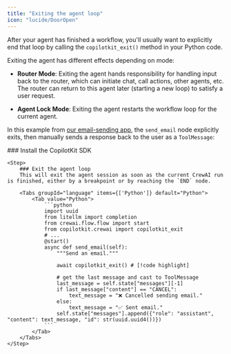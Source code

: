 ```yaml
---
title: "Exiting the agent loop"
icon: "lucide/DoorOpen"
---
```


After your agent has finished a workflow, you'll usually want to explicitly end that loop by calling the `copilotkit_exit()` method in your Python code.

Exiting the agent has different effects depending on mode:

- **Router Mode**: Exiting the agent hands responsibility for handling input back to the router, which can initiate chat, call actions, other agents, etc. The router can return to this agent later (starting a new loop) to satisfy a user request.

- **Agent Lock Mode**: Exiting the agent restarts the workflow loop for the current agent.

In this example from [our email-sending app](https://github.com/copilotkit/copilotkit/tree/main/examples/coagents-qa), the `send_email` node explicitly exits, then manually sends a response back to the user as a `ToolMessage`:

<Steps>
    <Step>
        ### Install the CopilotKit SDK
        <InstallSDKSnippet components={props.components}/>
    </Step>

    <Step>
        ### Exit the agent loop
        This will exit the agent session as soon as the current CrewAI run is finished, either by a breakpoint or by reaching the `END` node.

        <Tabs groupId="language" items={['Python']} default="Python">
            <Tab value="Python">
                ```python
                import uuid
                from litellm import completion
                from crewai.flow.flow import start
                from copilotkit.crewai import copilotkit_exit
                # ...
                @start()
                async def send_email(self):
                    """Send an email."""

                    await copilotkit_exit() # [!code highlight]

                    # get the last message and cast to ToolMessage
                    last_message = self.state["messages"][-1]
                    if last_message["content"] == "CANCEL":
                        text_message = "❌ Cancelled sending email."
                    else:
                        text_message = "✅ Sent email."
                    self.state["messages"].append({"role": "assistant", "content": text_message, "id": str(uuid.uuid4())})
                ```
            </Tab>
        </Tabs>
    </Step>
</Steps>
